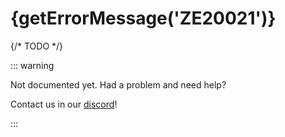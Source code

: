 
# {getErrorMessage('ZE20021')}

<ErrorInfo code="ZE20021" terminal />

{/* TODO */}

::: warning

Not documented yet. Had a problem and need help?

Contact us in our [discord](https://zephyr-cloud.io/discord)!

:::

